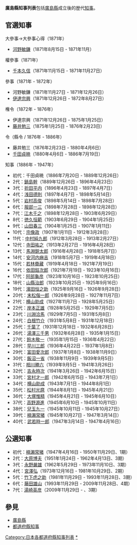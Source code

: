 {{Unreferenced |time=2009-06-08T07:23:46+00:00 }}
'''廣島縣知事列表'''包括[[廣島縣|廣島縣]]成立後的歴代[[知事|知事]]。
	
== 官選知事 ==
;大參事→大參事心得（1871年）
*[[河野敏鎌|河野敏鎌]]（1871年8月15日 - 1871年11月）

;權參事（1871年）
*[[千本久信|千本久信]]（1871年11月15日 - 1871年11月27日）

;參事（1871年 - 1872年）
*河野敏鎌（1871年11月27日 - 1871年12月26日）
*[[伊達宗興_(和歌山藩士)|伊達宗興]]（1871年12月26日 - 1872年8月27日）

;権令（1872年 - 1876年）
*伊達宗興（1871年12月26日 - 1875年1月25日）
*[[藤井勉三|藤井勉三]]（1875年1月25日 - 1876年2月23日）

;令（縣令 / 1876年 - 1886年）
*藤井勉三（1876年2月23日 - 1880年4月6日）
*[[千田貞暁|千田貞暁]]（1880年4月6日 - 1886年7月19日）

;知事（1886年 - 1947年）
*初代：千田貞暁（1886年7月20日 - 1889年12月26日）
*2代：[[鍋島幹|鍋島幹]]（1889年12月26日 - 1896年4月23日）
*3代：[[折田平内|折田平内]]（1896年4月23日 - 1897年4月7日）
*4代：[[浅田德則|浅田德則]]（1897年4月7日 - 1898年5月14日）
*5代：[[岩村高俊|岩村高俊]]（1898年5月14日 - 1898年7月28日）
*6代：[[服部一三|服部一三]]（1898年7月28日 - 1898年12月28日） 
*7代：[[江木千之|江木千之]]（1898年12月28日 - 1903年6月29日）
*8代：[[徳久恒範|徳久恒範]]（1903年6月29日 - 1904年1月25日）
*9代：[[山田春三|山田春三]]（1904年1月25日 - 1907年1月11日）
*10代：[[宗像政|宗像政]]（1907年1月11日 - 1912年3月28日）
*11代：[[中村純九郎|中村純九郎]]（1912年3月28日 - 1913年2月27日）
*12代：[[寺田祐之|寺田祐之]]（1913年2月27日 - 1916年4月28日）
*13代：[[馬淵鋭太郎|馬淵鋭太郎]]（1916年4月28日 - 1918年5月7日）
*14代：[[安河内麻吉|安河内麻吉]]（1918年5月7日 - 1919年4月18日） 
*15代：[[若林賚藏|若林賚藏]]（1919年4月18日 - 1921年7月19日）
*16代：[[依田銈次郎|依田銈次郎]]（1921年7月19日 - 1923年10月16日）
*17代：[[阿部龜彦|阿部龜彦]]（1923年10月16日 - 1923年10月25日）
*18代：[[山縣治郎|山縣治郎]]（1923年10月25日 - 1925年9月16日）
*19代：[[濱田恒之助|濱田恒之助]]（1925年9月16日 - 1926年9月28日）
*20代：[[末松偕一郎|末松偕一郎]]（1926年9月28日 - 1927年11月7日）
*21代：[[横山助成|横山助成]]（1927年11月7日 - 1928年5月25日）
*22代：[[岸本正雄|岸本正雄]]（1928年5月25日 - 1929年7月5日）
*23代：[[川淵洽馬|川淵洽馬]]（1929年7月5日 - 1931年5月8日）
*24代：[[白根竹介|白根竹介]]（1931年5月8日 - 1931年12月18日）
*25代：[[千葉了|千葉了]]（1931年12月18日 - 1932年6月28日）
*26代：[[湯澤三千男|湯澤三千男]]（1932年6月28日 - 1935年1月15日）
*27代：[[鈴木敬一|鈴木敬一]]（1935年1月15日 - 1936年4月22日）
*28代：[[早川三郎|早川三郎]]（1936年4月22日 - 1937年1月8日）
*29代：[[富田愛次郎|富田愛次郎]]（1937年1月8日 - 1938年11月9日）
*30代：[[飯沼一省|飯沼一省]]（1938年11月9日 - 1939年9月5日）
*31代：[[相川勝六|相川勝六]]（1939年9月5日 - 1941年3月26日）
*32代：[[吉永時次|吉永時次]]（1941年3月26日 - 1942年6月15日）
*33代：[[宮村才一郎|宮村才一郎]]（1942年6月15日 - 1943年7月1日）
*34代：[[横山助成|横山助成]]（1943年7月1日 - 1944年8月1日）
*35代：[[松村光麿|松村光麿]]（1944年8月1日 - 1945年4月21日）
*36代：[[大塚惟精|大塚惟精]]（1945年4月21日 - 1945年6月10日）
*37代：[[高野源進|高野源進]]（1945年6月10日 - 1945年10月11日）
*38代：[[兒玉九一|兒玉九一]]（1945年10月11日 - 1945年10月27日）
*39代：[[楠瀨常猪|楠瀨常猪]]（1945年10月27日 - 1947年3月14日）
*40代：[[武若時一郎|武若時一郎]]（1947年3月14日 - 1947年4月16日）

== 公選知事 ==
*初代：[[楠瀨常猪|楠瀨常猪]]（1947年4月16日 - 1950年11月29日、1期）
*2代：[[大原博夫|大原博夫]]（1951年1月24日 - 1962年4月13日、3期）
*3代：[[永野嚴雄|永野嚴雄]]（1962年5月29日 - 1973年11月10日、3期）
*4代：[[宮澤弘|宮澤弘]]（1973年12月16日 - 1981年10月29日、2期）
*5代：[[竹下虎之助|竹下虎之助]]（1981年11月29日 - 1993年11月28日、3期）
*6代：[[藤田雄山|藤田雄山]]（1993年11月29日 - 2009年11月28日、4期）
*7代：[[湯崎英彦|湯崎英彦]]（2009年11月29日 - 、3期）

==參見==
*[[廣島縣|廣島縣]]
*[[都道府縣知事|都道府縣知事]]
{{廣島縣知事}}
{{都道府縣別|[[:Category:都道府縣知事列表|日本的都道府縣知事列表]]|知事列表|state = collapsed}}

[[Category:日本各都道府縣知事列表|Category:日本各都道府縣知事列表]]
[[Category:廣島縣知事|*]]